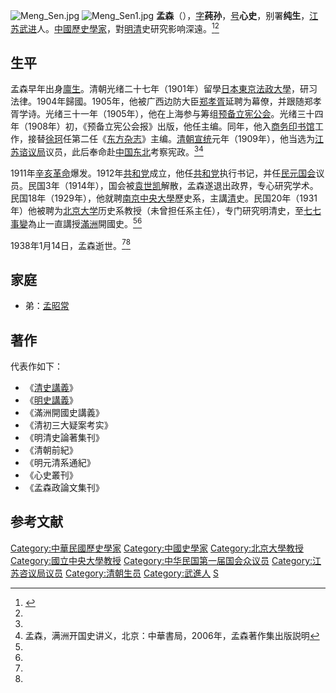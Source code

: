 [[File:Meng_Sen.jpg|thumb]]
[[File:Meng_Sen1.jpg|thumb]]
'''孟森'''（{{bd|1868年|5月11日|1938年|1月14日|catIdx=Meng孟}}），[[表字|字]]'''莼孙'''，[[号|号]]'''心史'''，别署'''纯生'''，[[江苏|江苏]][[武进|武进]]人。[[中國|中國]][[歷史學家|歷史學家]]，對[[明|明]][[清|清]]史研究影响深遠。<ref name=sht>{{Cite web |url=http://www.shtong.gov.cn/newsite/node2/node4429/node4432/node70711/node70715/node70723/userobject1ai53921.html |title=孟森，上海通，于2012-2-14查阅 |accessdate=2019-04-15 |archive-date=2019-04-15 |archive-url=https://web.archive.org/web/20190415130752/http://www.shtong.gov.cn/newsite/node2/node4429/node4432/node70711/node70715/node70723/userobject1ai53921.html |dead-url=no }}</ref><ref name=cbsm/>

== 生平 ==
孟森早年出身[[廪生|廪生]]。清朝光绪二十七年（1901年）留學[[日本|日本]][[東京|東京]][[法政大學|法政大學]]，研习法律。1904年歸國。1905年，他被广西边防大臣[[郑孝胥|郑孝胥]]延聘为幕僚，并跟随郑孝胥学诗。光绪三十一年（1905年），他在上海参与筹组[[预备立宪公会|预备立宪公会]]。光绪三十四年（1908年）初，《预备立宪公会报》出版，他任主编。同年，他入[[商务印书馆|商务印书馆]]工作，接替[[徐珂|徐珂]]任第二任《[[东方杂志|东方杂志]]》主编。[[清朝|清朝]][[宣统|宣统]]元年（1909年），他当选为[[江苏谘议局|江苏谘议局]]议员，此后奉命赴[[中国东北|中国东北]]考察宪政。<ref name=sht/><ref name=cbsm>孟森，满洲开国史讲义，北京：中華書局，2006年，孟森著作集出版説明</ref>

1911年[[辛亥革命|辛亥革命]]爆发。1912年[[共和党_(中国)|共和党]]成立，他任[[共和党_(中国)|共和党]]执行书记，并任[[民元国会|民元国会]]议员。民国3年（1914年），国会被[[袁世凯|袁世凯]]解散，孟森遂退出政界，专心研究学术。民国18年（1929年），他就聘[[南京|南京]][[國立中央大學_(南京)|中央大學]]歷史系，主講[[清|清]]史。民国20年（1931年）他被聘为[[北京大学|北京大学]]历史系教授（未曾担任系主任），专门研究明清史，至[[七七事變|七七事變]]為止一直講授[[滿洲|滿洲]]開國史。<ref name=sht/><ref name=cbsm/>

1938年1月14日，孟森逝世。<ref name=sht/><ref name=cbsm/>

== 家庭 ==
* 弟：[[孟昭常|孟昭常]]

== 著作 ==
代表作如下：
* 《[[清史講義|清史講義]]》
* 《[[明史講義|明史講義]]》
* 《滿洲開國史講義》
* 《清初三大疑案考实》
* 《明清史論著集刊》
* 《清朝前紀》
* 《明元清系通紀》
* 《心史叢刊》
* 《孟森政論文集刊》

== 参考文献 ==
{{commonscat|Meng Sen}}
{{Wikisource author|孟森}}
{{reflist}}

{{Authority control}}

{{DEFAULTSORT:Meng孟}}
[[Category:中華民國歷史學家|Category:中華民國歷史學家]]
[[Category:中國史學家|Category:中國史學家]]
[[Category:北京大學教授|Category:北京大學教授]]
[[Category:國立中央大學教授|Category:國立中央大學教授]]
[[Category:中华民国第一届国会众议员|Category:中华民国第一届国会众议员]]
[[Category:江苏咨议局议员|Category:江苏咨议局议员]]
[[Category:清朝生员|Category:清朝生员]]
[[Category:武進人|Category:武進人]]
[[Category:孟姓|S]]